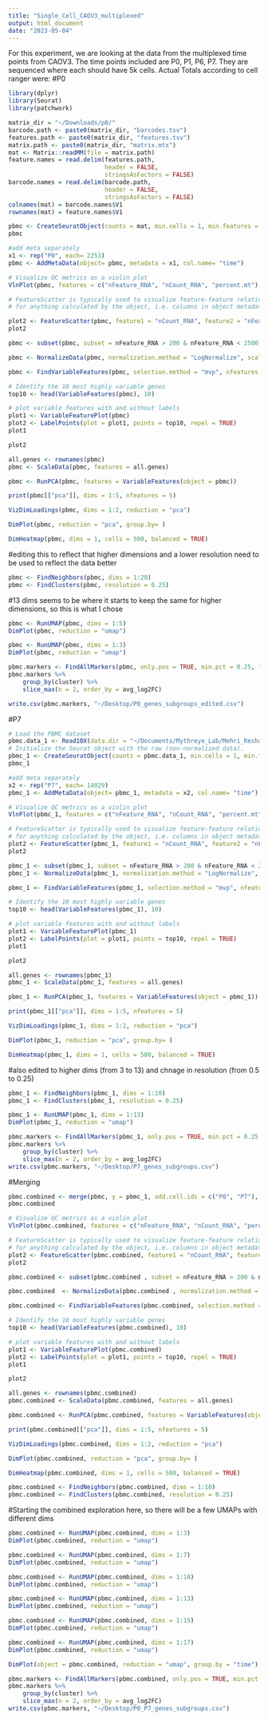 ```yaml
---
title: "Single_Cell_CAOV3_multiplexed"
output: html_document
date: "2023-05-04"
---
```

For this experiment, we are looking at the data from the multiplexed time points 
from CAOV3. The time points included are P0, P1, P6, P7.  They are sequenced where each should have 5k cells. Actual Totals according to cell ranger were: 
#P0
```r
library(dplyr)
library(Seurat)
library(patchwork)
```
```r
matrix_dir = "~/Downloads/p0/"
barcode.path <- paste0(matrix_dir, "barcodes.tsv")
features.path <- paste0(matrix_dir, "features.tsv")
matrix.path <- paste0(matrix_dir, "matrix.mtx")
mat <- Matrix::readMM(file = matrix.path)
feature.names = read.delim(features.path,
                           header = FALSE,
                           stringsAsFactors = FALSE)
barcode.names = read.delim(barcode.path,
                           header = FALSE,
                           stringsAsFactors = FALSE)
colnames(mat) = barcode.names$V1
rownames(mat) = feature.names$V1
```

```r
pbmc <- CreateSeuratObject(counts = mat, min.cells = 1, min.features = 200)
pbmc
```

```r
#add meta separately 
x1 <- rep("P0", each= 2253)
pbmc <- AddMetaData(object= pbmc, metadata = x1, col.name= "time")
```

```r
# Visualize QC metrics as a violin plot
VlnPlot(pbmc, features = c("nFeature_RNA", "nCount_RNA", "percent.mt"), ncol = 3, group.by= )
```
```r
# FeatureScatter is typically used to visualize feature-feature relationships, but can be used
# for anything calculated by the object, i.e. columns in object metadata, PC scores etc.

plot2 <- FeatureScatter(pbmc, feature1 = "nCount_RNA", feature2 = "nFeature_RNA")
plot2
```

```r
pbmc <- subset(pbmc, subset = nFeature_RNA > 200 & nFeature_RNA < 2500)

pbmc <- NormalizeData(pbmc, normalization.method = "LogNormalize", scale.factor = 10000)
```

```r
pbmc <- FindVariableFeatures(pbmc, selection.method = "mvp", nfeatures = 2000)

# Identify the 10 most highly variable genes
top10 <- head(VariableFeatures(pbmc), 10)

# plot variable features with and without labels
plot1 <- VariableFeaturePlot(pbmc)
plot2 <- LabelPoints(plot = plot1, points = top10, repel = TRUE)
plot1
```
```r
plot2
```

```r
all.genes <- rownames(pbmc)
pbmc <- ScaleData(pbmc, features = all.genes)
```

```r
pbmc <- RunPCA(pbmc, features = VariableFeatures(object = pbmc))
```

```r
print(pbmc[["pca"]], dims = 1:5, nfeatures = 5)
```

```r
VizDimLoadings(pbmc, dims = 1:2, reduction = "pca")
```

```r
DimPlot(pbmc, reduction = "pca", group.by= )
```

```r
DimHeatmap(pbmc, dims = 1, cells = 500, balanced = TRUE)
```

#editing this to reflect that higher dimensions and a lower resolution need to be used to reflect the data better
```r
pbmc <- FindNeighbors(pbmc, dims = 1:20)
pbmc <- FindClusters(pbmc, resolution = 0.25)
```
#13 dims seems to be where it starts to keep the same for higher dimensions, so this is what I chose 
```r
pbmc <- RunUMAP(pbmc, dims = 1:5)
DimPlot(pbmc, reduction = "umap")
```

```r
pbmc <- RunUMAP(pbmc, dims = 1:3)
DimPlot(pbmc, reduction = "umap")
```
```r
pbmc.markers <- FindAllMarkers(pbmc, only.pos = TRUE, min.pct = 0.25, logfc.threshold = 0.25)
pbmc.markers %>%
    group_by(cluster) %>%
    slice_max(n = 2, order_by = avg_log2FC)

write.csv(pbmc.markers, "~/Desktop/P0_genes_subgroups_edited.csv")
```



#P7
```r
# Load the PBMC dataset
pbmc.data_1 <- Read10X(data.dir = "~/Documents/Mythreye_Lab/Mehri_Resha/Single_cell_mehri/run_count_P7")
# Initialize the Seurat object with the raw (non-normalized data).
pbmc_1 <- CreateSeuratObject(counts = pbmc.data_1, min.cells = 1, min.features = 200)
pbmc_1
```

```r
#add meta separately 
x2 <- rep("P7", each= 14029)
pbmc_1 <- AddMetaData(object= pbmc_1, metadata = x2, col.name= "time")
```

```r
# Visualize QC metrics as a violin plot
VlnPlot(pbmc_1, features = c("nFeature_RNA", "nCount_RNA", "percent.mt"), ncol = 3, group.by= )
```

```r
# FeatureScatter is typically used to visualize feature-feature relationships, but can be used
# for anything calculated by the object, i.e. columns in object metadata, PC scores etc.
plot2 <- FeatureScatter(pbmc_1, feature1 = "nCount_RNA", feature2 = "nFeature_RNA")
plot2
```

```r
pbmc_1 <- subset(pbmc_1, subset = nFeature_RNA > 200 & nFeature_RNA < 2500)
pbmc_1 <- NormalizeData(pbmc_1, normalization.method = "LogNormalize", scale.factor = 10000)
```

```r
pbmc_1 <- FindVariableFeatures(pbmc_1, selection.method = "mvp", nfeatures = 2000)

# Identify the 10 most highly variable genes
top10 <- head(VariableFeatures(pbmc_1), 10)

# plot variable features with and without labels
plot1 <- VariableFeaturePlot(pbmc_1)
plot2 <- LabelPoints(plot = plot1, points = top10, repel = TRUE)
plot1
```

```r
plot2
```

```r
all.genes <- rownames(pbmc_1)
pbmc_1 <- ScaleData(pbmc_1, features = all.genes)
```

```r
pbmc_1 <- RunPCA(pbmc_1, features = VariableFeatures(object = pbmc_1))
```

```r
print(pbmc_1[["pca"]], dims = 1:5, nfeatures = 5)
```

```r
VizDimLoadings(pbmc_1, dims = 1:2, reduction = "pca")
```

```r
DimPlot(pbmc_1, reduction = "pca", group.by= )
```

```r
DimHeatmap(pbmc_1, dims = 1, cells = 500, balanced = TRUE)
```


#also edited to higher dims (from 3 to 13) and chnage in resolution (from 0.5 to 0.25)
```r
pbmc_1 <- FindNeighbors(pbmc_1, dims = 1:10)
pbmc_1 <- FindClusters(pbmc_1, resolution = 0.25)
```

```r
pbmc_1 <- RunUMAP(pbmc_1, dims = 1:13)
DimPlot(pbmc_1, reduction = "umap")
```

```r
pbmc.markers <- FindAllMarkers(pbmc_1, only.pos = TRUE, min.pct = 0.25, logfc.threshold = 0.25)
pbmc.markers %>%
    group_by(cluster) %>%
    slice_max(n = 2, order_by = avg_log2FC)
write.csv(pbmc.markers, "~/Desktop/P7_genes_subgroups.csv")
```


#Merging 
```r
pbmc.combined <- merge(pbmc, y = pbmc_1, add.cell.ids = c("P0", "P7"), project = "P0_P7")
pbmc.combined
```

```r
# Visualize QC metrics as a violin plot
VlnPlot(pbmc.combined, features = c("nFeature_RNA", "nCount_RNA", "percent.mt"), ncol = 3, group.by= )
```

```r
# FeatureScatter is typically used to visualize feature-feature relationships, but can be used
# for anything calculated by the object, i.e. columns in object metadata, PC scores etc.
plot2 <- FeatureScatter(pbmc.combined, feature1 = "nCount_RNA", feature2 = "nFeature_RNA")
plot2
```

```r
pbmc.combined <- subset(pbmc.combined , subset = nFeature_RNA > 200 & nFeature_RNA < 2500)

pbmc.combined  <- NormalizeData(pbmc.combined , normalization.method = "LogNormalize", scale.factor = 10000)
```

```r
pbmc.combined <- FindVariableFeatures(pbmc.combined, selection.method = "mvp", nfeatures = 2000)

# Identify the 10 most highly variable genes
top10 <- head(VariableFeatures(pbmc.combined), 10)

# plot variable features with and without labels
plot1 <- VariableFeaturePlot(pbmc.combined)
plot2 <- LabelPoints(plot = plot1, points = top10, repel = TRUE)
plot1
```

```r
plot2
```

```r
all.genes <- rownames(pbmc.combined)
pbmc.combined <- ScaleData(pbmc.combined, features = all.genes)
```

```r
pbmc.combined <- RunPCA(pbmc.combined, features = VariableFeatures(object = pbmc.combined))
```

```r
print(pbmc.combined[["pca"]], dims = 1:5, nfeatures = 5)
```

```r
VizDimLoadings(pbmc.combined, dims = 1:2, reduction = "pca")
```

```r
DimPlot(pbmc.combined, reduction = "pca", group.by= )
```

```r
DimHeatmap(pbmc.combined, dims = 1, cells = 500, balanced = TRUE)
```

```r
pbmc.combined <- FindNeighbors(pbmc.combined, dims = 1:10)
pbmc.combined <- FindClusters(pbmc.combined, resolution = 0.25)
```

#Starting the combined exploration here, so there will be a few UMAPs with different dims 
```r
pbmc.combined <- RunUMAP(pbmc.combined, dims = 1:3)
DimPlot(pbmc.combined, reduction = "umap")
```

```r
pbmc.combined <- RunUMAP(pbmc.combined, dims = 1:7)
DimPlot(pbmc.combined, reduction = "umap")
```

```r
pbmc.combined <- RunUMAP(pbmc.combined, dims = 1:10)
DimPlot(pbmc.combined, reduction = "umap")
```

```r
pbmc.combined <- RunUMAP(pbmc.combined, dims = 1:13)
DimPlot(pbmc.combined, reduction = "umap")
```


```r
pbmc.combined <- RunUMAP(pbmc.combined, dims = 1:15)
DimPlot(pbmc.combined, reduction = "umap")
```
```r
pbmc.combined <- RunUMAP(pbmc.combined, dims = 1:17)
DimPlot(pbmc.combined, reduction = "umap")
```

```r
DimPlot(object = pbmc.combined, reduction = "umap", group.by = "time")
```


```r
pbmc.markers <- FindAllMarkers(pbmc.combined, only.pos = TRUE, min.pct = 0.25, logfc.threshold = 0.25)
pbmc.markers %>%
    group_by(cluster) %>%
    slice_max(n = 2, order_by = avg_log2FC)
write.csv(pbmc.markers, "~/Desktop/P0_P7_genes_subgroups.csv")
```
